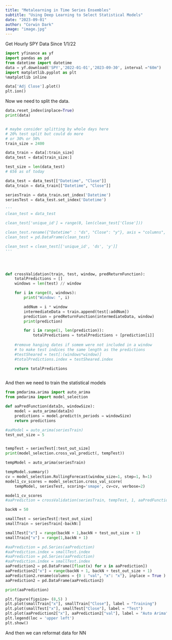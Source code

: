 ```yaml
---
title: "Metalearning in Time Series Ensembles"
subtitle: "Using Deep Learning to Select Statistical Models"
date: "2023-09-01"
author: "Corwin Dark"
image: "image.jpg"
---
```




Get Hourly SPY Data Since 1/1/22
```python
import yfinance as yf
import pandas as pd
from datetime import datetime
data = yf.download('SPY','2022-01-01','2023-09-30', interval ="60m")
import matplotlib.pyplot as plt
%matplotlib inline

data['Adj Close'].plot()
plt.ion()

```


Now we need to split the data.

``` python
data.reset_index(inplace=True)
print(data)


# maybe consider splitting by whole days here
# 20% test split but could do more
# or 30% or 50%
train_size = 2400

data_train = data[:train_size]
data_test = data[train_size:]

test_size = len(data_test)
# 656 as of today

data_test = data_test[["Datetime", "Close"]]
data_train = data_train[["Datetime", "Close"]]

seriesTrain = data_train.set_index('Datetime')
seriesTest = data_test.set_index('Datetime')

'''
clean_test = data_test

clean_test['unique_id'] = range(0, len(clean_test['Close']))

clean_test.rename({"Datetime" : "ds", "Close": "y"}, axis = "columns", inplace = True)
clean_test = pd.DataFrame(clean_test)

clean_test = clean_test[['unique_id', 'ds', 'y']]
'''





```


``` python

def crossValidation(train, test, window, predReturnFunction):
    totalPredictions = []
    windows = len(test) // window

    for i in range(0, windows):
        print("Window: ", i)

        addNum = i * window
        intermediateData = train.append(test[:addNum])
        prediction = predReturnFunction(intermediateData, window)
        print(prediction)

        for i in range(1, len(prediction)):
            totalPredictions = totalPredictions + [prediction[i]]
    
    #remove hanging dates if somem were not included in a window
    # to make test indices the same length as the predictions
    #testSheared = test[:(windows*window)]
    #totalPredictions.index = testSheared.index

    return totalPredictions



```

And then we need to train the statistical models


```python


from pmdarima.arima import auto_arima
from pmdarima import model_selection

def aaPredFunction(dataIn, windowSize):
    model = auto_arima(dataIn)
    predictions = model.predict(n_periods = windowSize)
    return predictions

#aaModel = auto_arima(seriesTrain)
test_out_size = 5


tempTest = seriesTest[:test_out_size]
print(model_selection.cross_val_predict(, tempTest))

tempModel = auto_arima(seriesTrain)

tempModel.summary()
cv = model_selection.RollingForecast(window_size=1, step=1, h=1)
model1_cv_scores = model_selection.cross_val_score(
    tempModel, seriesTest, scoring='smape', cv=cv, verbose=2)

model1_cv_scores
#aaPrediction = crossValidation(seriesTrain, tempTest, 1, aaPredFunction)
```

```python

backN = 50

smallTest = seriesTest[:test_out_size]
smallTrain = seriesTrain[-backN:]

smallTest["x"] = range(backN + 1,backN + test_out_size + 1)
smallTrain["x"] = range(1,backN + 1)

#aaPrediction = pd.Series(aaPrediction)
#aaPrediction.index = smallTest.index
#aaPrediction = pd.Series(aaPrediction)
#aaPrediction.index = smallTest.index
aaPrediction2 = pd.DataFrame([float(x) for x in aaPrediction])
aaPrediction2["x"] = range(backN + 1, backN + test_out_size + 1)
aaPrediction2.rename(columns = {0 : "val", "x": "x"}, inplace = True )
aaPrediction2 = pd.DataFrame(aaPrediction2)

print(aaPrediction)

plt.figure(figsize= (8,5) )
plt.plot(smallTrain["x"], smallTrain["Close"], label = "Training")
plt.plot(smallTest["x"], smallTest["Close"], label = "Test")
plt.plot(aaPrediction2["x"], aaPrediction2["val"], label = "Auto Arima")
plt.legend(loc = 'upper left')
plt.show()
```



And then we can reformat data for NN









